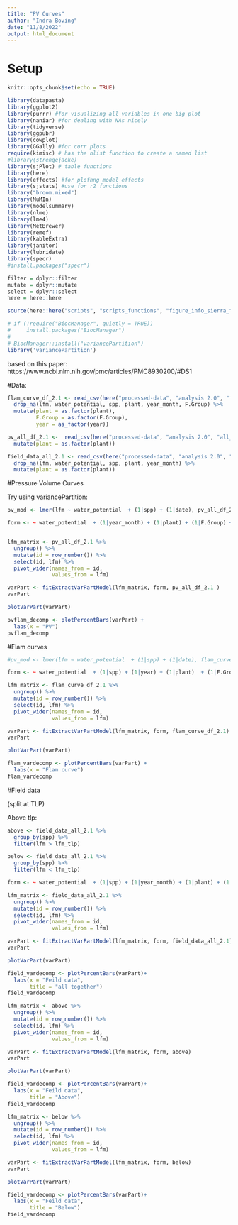 ```yaml
---
title: "PV Curves"
author: "Indra Boving"
date: "11/8/2022"
output: html_document
---
```

# Setup
```r
knitr::opts_chunk$set(echo = TRUE)

library(datapasta)
library(ggplot2)
library(purrr) #for visualizing all variables in one big plot
library(naniar) #for dealing with NAs nicely 
library(tidyverse)
library(ggpubr)
library(cowplot)
library(GGally) #for corr plots
require(kimisc) # has the nlist function to create a named list
#library(strengejacke)
library(sjPlot) # table functions
library(here)
library(effects) #for plofhng model effects
library(sjstats) #use for r2 functions
library("broom.mixed")
library(MuMIn)
library(modelsummary)
library(nlme)
library(lme4)
library(MetBrewer)
library(remef)
library(kableExtra)
library(janitor)
library(lubridate)
library(specr)
#install.packages("specr")

filter = dplyr::filter
mutate = dplyr::mutate
select = dplyr::select
here = here::here

source(here::here("scripts", "scripts_functions", "figure_info_sierra_flammability.R")) #color and theme info is here

# if (!require("BiocManager", quietly = TRUE))
#     install.packages("BiocManager")
# 
# BiocManager::install("variancePartition")
library('variancePartition')
```

based on this paper: https://www.ncbi.nlm.nih.gov/pmc/articles/PMC8930200/#DS1 

#Data: 

```r
flam_curve_df_2.1 <- read_csv(here("processed-data", "analysis 2.0", "flam_curve_vardecomp_2.csv"), show_col_types = FALSE) %>% 
  drop_na(lfm, water_potential, spp, plant, year_month, F.Group) %>% 
  mutate(plant = as.factor(plant), 
         F.Group = as.factor(F.Group), 
         year = as_factor(year))

pv_all_df_2.1 <-  read_csv(here("processed-data", "analysis 2.0", "all_pv_curves_clean_vardecomp_2.csv"), show_col_types = FALSE) %>% 
  mutate(plant = as.factor(plant))

field_data_all_2.1 <- read_csv(here("processed-data", "analysis 2.0", "field_data_vardecomp_2.csv"), show_col_types = FALSE) %>% 
  drop_na(lfm, water_potential, spp, plant, year_month) %>% 
  mutate(plant = as.factor(plant))
```

#Pressure Volume Curves

Try using variancePartition:

```r
pv_mod <- lmer(lfm ~ water_potential  + (1|spp) + (1|date), pv_all_df_2.1)

form <- ~ water_potential  + (1|year_month) + (1|plant) + (1|F.Group) + (1|spp)


lfm_matrix <- pv_all_df_2.1 %>% 
  ungroup() %>% 
  mutate(id = row_number()) %>% 
  select(id, lfm) %>% 
  pivot_wider(names_from = id, 
              values_from = lfm) 

varPart <- fitExtractVarPartModel(lfm_matrix, form, pv_all_df_2.1 )
varPart

plotVarPart(varPart)

pvflam_decomp <- plotPercentBars(varPart) +
  labs(x = "PV")
pvflam_decomp
```

#Flam curves

```r
#pv_mod <- lmer(lfm ~ water_potential  + (1|spp) + (1|date), flam_curve_df_2.1)

form <- ~ water_potential  + (1|spp) + (1|year) + (1|plant)  + (1|F.Group)

lfm_matrix <- flam_curve_df_2.1 %>% 
  ungroup() %>% 
  mutate(id = row_number()) %>% 
  select(id, lfm) %>% 
  pivot_wider(names_from = id, 
              values_from = lfm) 

varPart <- fitExtractVarPartModel(lfm_matrix, form, flam_curve_df_2.1)
varPart

plotVarPart(varPart)

flam_vardecomp <- plotPercentBars(varPart) +
  labs(x = "Flam curve") 
flam_vardecomp
```

#FIeld data

(split at TLP)

Above tlp:
```r
above <- field_data_all_2.1 %>% 
  group_by(spp) %>% 
  filter(lfm > lfm_tlp)

below <- field_data_all_2.1 %>% 
  group_by(spp) %>% 
  filter(lfm < lfm_tlp)
```


```r
form <- ~ water_potential  + (1|spp) + (1|year_month) + (1|plant) + (1|F.Group) + (1|age_new)

lfm_matrix <- field_data_all_2.1 %>% 
  ungroup() %>% 
  mutate(id = row_number()) %>% 
  select(id, lfm) %>% 
  pivot_wider(names_from = id, 
              values_from = lfm) 

varPart <- fitExtractVarPartModel(lfm_matrix, form, field_data_all_2.1)
varPart

plotVarPart(varPart)

field_vardecomp <- plotPercentBars(varPart)+
  labs(x = "Feild data", 
       title = "all together")  
field_vardecomp
```

```r
lfm_matrix <- above %>% 
  ungroup() %>% 
  mutate(id = row_number()) %>% 
  select(id, lfm) %>% 
  pivot_wider(names_from = id, 
              values_from = lfm) 

varPart <- fitExtractVarPartModel(lfm_matrix, form, above)
varPart

plotVarPart(varPart)

field_vardecomp <- plotPercentBars(varPart)+
  labs(x = "Feild data", 
       title = "Above")  
field_vardecomp
```

```r
lfm_matrix <- below %>% 
  ungroup() %>% 
  mutate(id = row_number()) %>% 
  select(id, lfm) %>% 
  pivot_wider(names_from = id, 
              values_from = lfm) 

varPart <- fitExtractVarPartModel(lfm_matrix, form, below)
varPart

plotVarPart(varPart)

field_vardecomp <- plotPercentBars(varPart)+
  labs(x = "Feild data", 
       title = "Below")  
field_vardecomp
```

